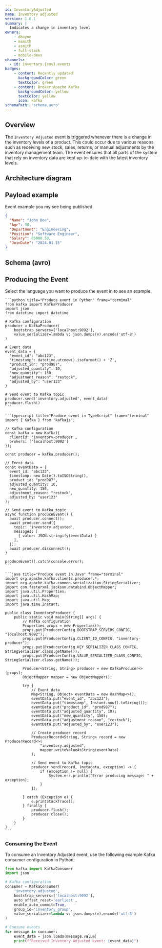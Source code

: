 ```yaml
---
id: InventoryAdjusted
name: Inventory adjusted
version: 1.0.1
summary: |
  Indicates a change in inventory level
owners:
    - dboyne
    - msmith
    - asmith
    - full-stack
    - mobile-devs
channels:
  - id: inventory.{env}.events
badges:
    - content: Recently updated!
      backgroundColor: green
      textColor: green
    - content: Broker:Apache Kafka
      backgroundColor: yellow
      textColor: yellow
      icon: kafka
schemaPath: 'schema.avro'
---
```



## Overview

The `Inventory Adjusted` event is triggered whenever there is a change in the inventory levels of a product. This could occur due to various reasons such as receiving new stock, sales, returns, or manual adjustments by the inventory management team. The event ensures that all parts of the system that rely on inventory data are kept up-to-date with the latest inventory levels.

<Tiles >
    <Tile icon="UserGroupIcon" href="/docs/teams/full-stack" title="Contact the team" description="Any questions? Feel free to contact the owners" />
    <Tile icon="DocumentIcon" href={`/generated/events/Inventory/${frontmatter.id}/schema.avro`} title="View the schema" description="View the schema directly in your browser" />
</Tiles>

## Architecture diagram

<NodeGraph />


<SchemaViewer file="schema.yml" title="JSON Schema" maxHeight="500" />

## Payload example

Event example you my see being published.

```json title="Payload example"
{
  "Name": "John Doe",
  "Age": 30,
  "Department": "Engineering",
  "Position": "Software Engineer",
  "Salary": 85000.50,
  "JoinDate": "2024-01-15"
}
```

## Schema (avro)

<Schema file="schema.avro" title="Inventory Adjusted Schema (avro)" />

## Producing the Event

Select the language you want to produce the event in to see an example.

<Tabs>
  <TabItem title="Python">

    ```python title="Produce event in Python" frame="terminal"
    from kafka import KafkaProducer
    import json
    from datetime import datetime

    # Kafka configuration
    producer = KafkaProducer(
        bootstrap_servers=['localhost:9092'],
        value_serializer=lambda v: json.dumps(v).encode('utf-8')
    )

    # Event data
    event_data = {
      "event_id": "abc123",
      "timestamp": datetime.utcnow().isoformat() + 'Z',
      "product_id": "prod987",
      "adjusted_quantity": 10,
      "new_quantity": 150,
      "adjustment_reason": "restock",
      "adjusted_by": "user123"
    }

    # Send event to Kafka topic
    producer.send('inventory.adjusted', event_data)
    producer.flush()
    ```
  </TabItem>
  <TabItem title="TypeScript">

    ```typescript title="Produce event in TypeScript" frame="terminal"
    import { Kafka } from 'kafkajs';

    // Kafka configuration
    const kafka = new Kafka({
      clientId: 'inventory-producer',
      brokers: ['localhost:9092']
    });

    const producer = kafka.producer();

    // Event data
    const eventData = {
      event_id: "abc123",
      timestamp: new Date().toISOString(),
      product_id: "prod987", 
      adjusted_quantity: 10,
      new_quantity: 150,
      adjustment_reason: "restock",
      adjusted_by: "user123"
    };

    // Send event to Kafka topic
    async function produceEvent() {
      await producer.connect();
      await producer.send({
        topic: 'inventory.adjusted',
        messages: [
          { value: JSON.stringify(eventData) }
        ],
      });
      await producer.disconnect();
    }

    produceEvent().catch(console.error);
    ```
  </TabItem>
  <TabItem title="Java">

    ```java title="Produce event in Java" frame="terminal"
    import org.apache.kafka.clients.producer.*;
    import org.apache.kafka.common.serialization.StringSerializer;
    import com.fasterxml.jackson.databind.ObjectMapper;
    import java.util.Properties;
    import java.util.HashMap;
    import java.util.Map;
    import java.time.Instant;

    public class InventoryProducer {
        public static void main(String[] args) {
            // Kafka configuration
            Properties props = new Properties();
            props.put(ProducerConfig.BOOTSTRAP_SERVERS_CONFIG, "localhost:9092");
            props.put(ProducerConfig.CLIENT_ID_CONFIG, "inventory-producer");
            props.put(ProducerConfig.KEY_SERIALIZER_CLASS_CONFIG, StringSerializer.class.getName());
            props.put(ProducerConfig.VALUE_SERIALIZER_CLASS_CONFIG, StringSerializer.class.getName());

            Producer<String, String> producer = new KafkaProducer<>(props);
            ObjectMapper mapper = new ObjectMapper();

            try {
                // Event data
                Map<String, Object> eventData = new HashMap<>();
                eventData.put("event_id", "abc123");
                eventData.put("timestamp", Instant.now().toString());
                eventData.put("product_id", "prod987");
                eventData.put("adjusted_quantity", 10);
                eventData.put("new_quantity", 150);
                eventData.put("adjustment_reason", "restock");
                eventData.put("adjusted_by", "user123");

                // Create producer record
                ProducerRecord<String, String> record = new ProducerRecord<>(
                    "inventory.adjusted",
                    mapper.writeValueAsString(eventData)
                );

                // Send event to Kafka topic
                producer.send(record, (metadata, exception) -> {
                    if (exception != null) {
                        System.err.println("Error producing message: " + exception);
                    }
                });

            } catch (Exception e) {
                e.printStackTrace();
            } finally {
                producer.flush();
                producer.close();
            }
        }
    }
    ```
  </TabItem>
</Tabs>



### Consuming the Event

To consume an Inventory Adjusted event, use the following example Kafka consumer configuration in Python:

```python title="Consuming the event with python" frame="terminal"
from kafka import KafkaConsumer
import json

# Kafka configuration
consumer = KafkaConsumer(
    'inventory.adjusted',
    bootstrap_servers=['localhost:9092'],
    auto_offset_reset='earliest',
    enable_auto_commit=True,
    group_id='inventory_group',
    value_serializer=lambda v: json.dumps(v).encode('utf-8')
)

# Consume events
for message in consumer:
    event_data = json.loads(message.value)
    print(f"Received Inventory Adjusted event: {event_data}")
```

<Footer />